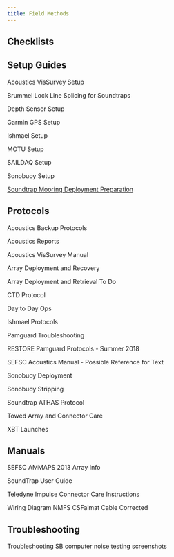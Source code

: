 ```yaml
---
title: Field Methods
---
```



## Checklists


## Setup Guides

Acoustics VisSurvey Setup

Brummel Lock Line Splicing for Soundtraps

Depth Sensor Setup

Garmin GPS Setup

Ishmael Setup

MOTU Setup

SAILDAQ Setup

Sonobuoy Setup

[Soundtrap Mooring Deployment Preparation]()
<!-- (https://docs.google.com/document/d/1_8XXEVWuo_R67LYu3DJqrmeIjS2swaxR/edit?usp=drive_link&ouid=108853723995482129268&rtpof=true&sd=true) -->


## Protocols

Acoustics Backup Protocols

Acoustics Reports

Acoustics VisSurvey Manual

Array Deployment and Recovery

Array Deployment and Retrieval To Do

CTD Protocol

Day to Day Ops

Ishmael Protocols

Pamguard Troubleshooting

RESTORE Pamguard Protocols - Summer 2018

SEFSC Acoustics Manual - Possible Reference for Text

Sonobuoy Deployment

Sonobuoy Stripping

Soundtrap ATHAS Protocol

Towed Array and Connector Care

XBT Launches


## Manuals

SEFSC AMMAPS 2013 Array Info

SoundTrap User Guide

Teledyne Impulse Connector Care Instructions

Wiring Diagram NMFS CSFalmat Cable Corrected


## Troubleshooting

Troubleshooting SB computer noise testing screenshots



<!-- A field methods section is highly recommended to help your team keep track of all current and past fieldwork documentation. Things to include here can include hardware specifications, checklists for fieldwork prep, deployment and recovery methods, etc. -->

<!-- You can make this a section with subpages or link directly to a separate repository that includes more detailed methods. -->

<!-- [ADRIFT example](https://sael-swfsc.github.io/adrift-field-methods/) -->
